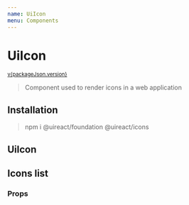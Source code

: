 ```yaml
---
name: UiIcon
menu: Components
---
```





# UiIcon

<sup>
  <a href="https://github.com/inavac182/ui-react/blob/main/packages/icons/" target="_blank">
    v{packageJson.version}
  </a>
</sup>

> Component used to render icons in a web application

## Installation

> npm i @uireact/foundation @uireact/icons

## UiIcon

<Playground>
  <UiIcon icon="At" size="xlarge" />
</Playground>

## Icons list

<Playground>
  <IconsList />
</Playground>

### Props

<Props of={UiIcon} />
